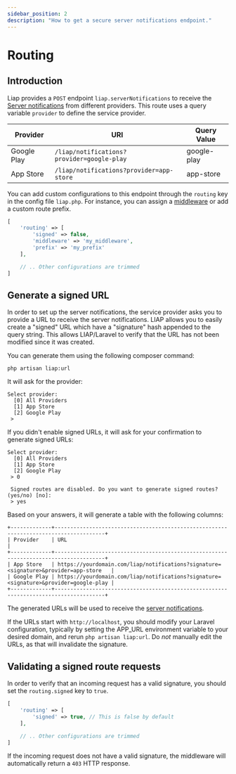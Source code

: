 ```yaml
---
sidebar_position: 2
description: "How to get a secure server notifications endpoint."
---
```


# Routing

## Introduction

Liap provides a `POST` endpoint `liap.serverNotifications` to receive
the [Server notifications](/docs/category/server-notifications) from different providers. This route uses a query
variable `provider` to define the service provider.

| Provider    | URI                                        | Query Value |
|-------------|--------------------------------------------|-------------|
| Google Play | `/liap/notifications?provider=google-play` | google-play |
| App Store   | `/liap/notifications?provider=app-store`   | app-store   |

You can add custom configurations to this endpoint through the `routing` key in the config file `liap.php`. For
instance, you can assign a [middleware](https://laravel.com/docs/middleware) or add a custom route prefix.

```php title="config/liap.php"
[
    'routing' => [
        'signed' => false,
        'middleware' => 'my_middleware',
        'prefix' => 'my_prefix'
    ],

    // .. Other configurations are trimmed
]
```

## Generate a signed URL

In order to set up the server notifications, the service provider asks you to provide a URL to receive the server
notifications. LIAP allows you to easily create a "signed" URL which have a "signature" hash appended to the query
string. This allows LIAP/Laravel to verify that the URL has not been modified since it was created.

You can generate them using the following composer command:

```shell
php artisan liap:url
```

It will ask for the provider:

```shell
Select provider:
  [0] All Providers
  [1] App Store
  [2] Google Play
 >
```

If you didn't enable signed URLs, it will ask for your confirmation to
generate signed URLs:

```shell
Select provider:
  [0] All Providers
  [1] App Store
  [2] Google Play
 > 0

 Signed routes are disabled. Do you want to generate signed routes? (yes/no) [no]:
 > yes
```

Based on your answers, it will generate a table with the following columns:

```shell
+-------------+--------------------------------------------------------------------------------------+
| Provider    | URL                                                                                  |
+-------------+--------------------------------------------------------------------------------------+
| App Store   | https://yourdomain.com/liap/notifications?signature=<signature>&provider=app-store   |
| Google Play | https://yourdomain.com/liap/notifications?signature=<signature>&provider=google-play |
+-------------+--------------------------------------------------------------------------------------+
```

The generated URLs will be used to receive the [server notifications](/docs/category/server-notifications).

If the URLs start with `http://localhost`, you should modify your Laravel configuration, typically by setting the
APP_URL environment variable to your desired domain, and rerun `php artisan liap:url`. Do _not_ manually edit the
URLs, as that will invalidate the signature.

## Validating a signed route requests

In order to verify that an incoming request has a valid signature, you should set the `routing.signed` key to `true`.

```php title="config/liap.php"
[
    'routing' => [
        'signed' => true, // This is false by default
    ],

    // .. Other configurations are trimmed
]
```

If the incoming request does not have a valid signature, the middleware will automatically return a `403` HTTP response.

